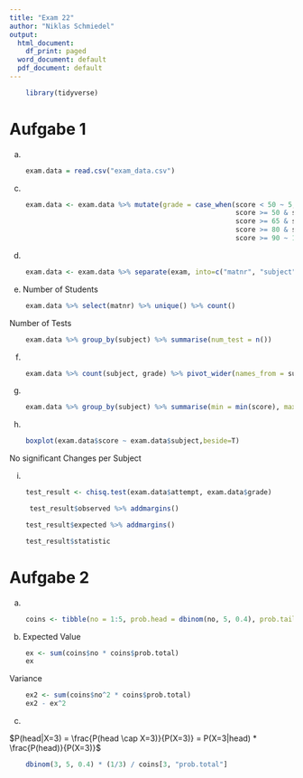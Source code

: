 ```yaml
---
title: "Exam 22"
author: "Niklas Schmiedel"
output:
  html_document:
    df_print: paged
  word_document: default
  pdf_document: default
---
```


```r
    library(tidyverse)
```


# Aufgabe 1

a)
```r
    exam.data = read.csv("exam_data.csv")
```

c)
```r
    exam.data <- exam.data %>% mutate(grade = case_when(score < 50 ~ 5,
                                                        score >= 50 & score < 65 ~ 4,
                                                        score >= 65 & score < 80 ~ 3,
                                                        score >= 80 & score < 90 ~ 2,
                                                        score >= 90 ~ 1))
```

d)
```r
    exam.data <- exam.data %>% separate(exam, into=c("matnr", "subject"),sep = "/")
```

e)
Number of Students
```r
    exam.data %>% select(matnr) %>% unique() %>% count()
```
Number of Tests
```r
    exam.data %>% group_by(subject) %>% summarise(num_test = n())
```

f)
```r
    exam.data %>% count(subject, grade) %>% pivot_wider(names_from = subject, values_from = n)
```
g)
```r
    exam.data %>% group_by(subject) %>% summarise(min = min(score), max = max(score), quant1= quantile(score, p=0.25), quant2 = quantile(score, p=0.5), quant3= quantile(score, p= 0.75), mean = mean(score), participants= n(), dropoutrate= sum(grade==5) / n())
```

h)
```r
    boxplot(exam.data$score ~ exam.data$subject,beside=T)
```

No significant Changes per Subject


i)

```r
    test_result <- chisq.test(exam.data$attempt, exam.data$grade)
```


```r
     test_result$observed %>% addmargins()
```
```r
    test_result$expected %>% addmargins()
```
```r
    test_result$statistic
```

# Aufgabe 2

a)
```r
    coins <- tibble(no = 1:5, prob.head = dbinom(no, 5, 0.4), prob.tail = dbinom(no, 5, 1/6), prob.total = 1/3 * prob.head + 2/3 * prob.tail)
```

b)
Expected Value
```r
    ex <- sum(coins$no * coins$prob.total)
    ex
```
Variance
```r
    ex2 <- sum(coins$no^2 * coins$prob.total)
    ex2 - ex^2
```
c)

$P(head|X=3) = \frac{P(head \cap X=3)}{P(X=3)} = P(X=3|head) * \frac{P(head)}{P(X=3)}$
```r
    dbinom(3, 5, 0.4) * (1/3) / coins[3, "prob.total"]
```

